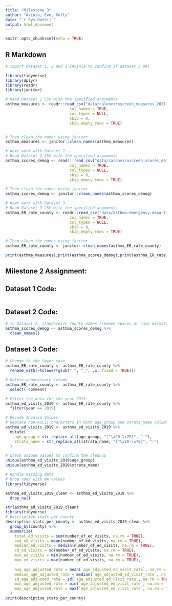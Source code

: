 ```yaml
---
title: "Milestone 3"
author: "Avinia, Eve, Kelly"
date: "`r Sys.Date()`"
output: html_document
---
```


```r
knitr::opts_chunk$set(echo = TRUE)
```

## R Markdown


```r
# Import dataset 1, 2 and 3 (Avinia to confirm if dataset 3 OK)

library(tidyverse)
library(dplyr)
library(readr)
library(janitor)

# Read Dataset 1 CSV with the specified arguments
asthma_measures <- readr::read_csv("data/calenviroscreen_measures_2021.csv", 
                            col_names = TRUE, 
                            col_types = NULL, 
                            skip = 0, 
                            skip_empty_rows = TRUE)


# Then clean the names using janitor
asthma_measures <- janitor::clean_names(asthma_measures)

# next work with Dataset 2...
# Read Dataset 2 CSV with the specified arguments
asthma_scores_demog <- readr::read_csv("data/calenviroscreen_scores_demog_2021.csv", 
                            col_names = TRUE, 
                            col_types = NULL, 
                            skip = 0, 
                            skip_empty_rows = TRUE)

# Then clean the names using janitor
asthma_scores_demog <- janitor::clean_names(asthma_scores_demog)

# next work with Dataset 3...
# Read Dataset 3 CSV with the specified arguments
asthma_ER_rate_county <- readr::read_csv("data/asthma-emergency-department-visit-rates-by-county-2015_2022.csv", 
                            col_names = TRUE, 
                            col_types = NULL, 
                            skip = 0, 
                            skip_empty_rows = TRUE)

# Then clean the names using janitor
asthma_ER_rate_county <- janitor::clean_names(asthma_ER_rate_county)

print(asthma_measures);print(asthma_scores_demog);print(asthma_ER_rate_county)

```

## Milestone 2 Assignment:


## Dataset 1 Code:

```r


```

## Dataset 2 Code:

```r
# In Dataset 2, standardize County names (remove spaces or case mismatches)
asthma_scores_demog <- asthma_scores_demog %>%
  clean_names()

```

## Dataset 3 Code:
```r
# Change to the lower case
asthma_ER_rate_county <- asthma_ER_rate_county %>%
  rename_with(~tolower(gsub(" ", "_", .x, fixed = TRUE)))

# Delete unnecessary column
asthma_ER_rate_county <- asthma_ER_rate_county %>%
  select(-comment)

# Filter the data for the year 2019
asthma_ed_visits_2019 <- asthma_ER_rate_county %>%
  filter(year == 2019)

# Recode Invalid Values
# Replace non-ASCII characters in both age_group and strata_name columns
asthma_ed_visits_2019 <- asthma_ed_visits_2019 %>%
  mutate(
    age_group = str_replace_all(age_group, "[^\x20-\x7E]", "-"),
    strata_name = str_replace_all(strata_name, "[^\x20-\x7E]", "-")
  )

# Check unique values to confirm the cleanup
unique(asthma_ed_visits_2019$age_group)
unique(asthma_ed_visits_2019$strata_name)

# Handle missing data
# Drop rows with NA values
library(tidyverse)

asthma_ed_visits_2019_clean <- asthma_ed_visits_2019 %>%
  drop_na()

str(asthma_ed_visits_2019_clean)
library(tidyverse)
# Descriptive stats per county
descriptive_stats_per_county <- asthma_ed_visits_2019_clean %>%
  group_by(county) %>%
  summarize(
    total_ed_visits = sum(number_of_ed_visits, na.rm = TRUE),
    avg_ed_visits = mean(number_of_ed_visits, na.rm = TRUE),
    median_ed_visits = median(number_of_ed_visits, na.rm = TRUE),
    sd_ed_visits = sd(number_of_ed_visits, na.rm = TRUE),
    min_ed_visits = min(number_of_ed_visits, na.rm = TRUE),
    max_ed_visits = max(number_of_ed_visits, na.rm = TRUE),
    
    avg_age_adjusted_rate = mean(`age_adjusted_ed_visit_rate`, na.rm = TRUE),
    median_age_adjusted_rate = median(`age_adjusted_ed_visit_rate`, na.rm = TRUE),
    sd_age_adjusted_rate = sd(`age_adjusted_ed_visit_rate`, na.rm = TRUE),
    min_age_adjusted_rate = min(`age_adjusted_ed_visit_rate`, na.rm = TRUE),
    max_age_adjusted_rate = max(`age_adjusted_ed_visit_rate`, na.rm = TRUE)
  )
print(descriptive_stats_per_county)


```
